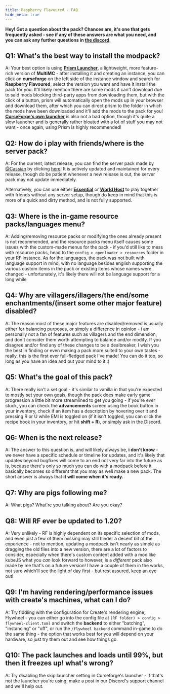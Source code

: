 ```yaml
---
title: Raspberry Flavoured - FAQ
hide_meta: true
---
```


**Hey\! Got a question about the pack? Chances are, it's one that gets frequently asked \- see if any of these answers are what you need, and you can ask any further questions in [the discord](https://discord.gg/jxNe26WNYh).**

## **Q1: What's the best way to install the modpack?**

  A: Your best option is using [**Prism Launcher**](https://prismlauncher.org/download/?from=link), a lightweight, more feature-rich version of **MultiMC** \- after installing it and creating an instance, you can click on **curseforge** on the left side of the instance window and search for **Raspberry Flavoured**, select the version you want and have it install the pack for you. It'll likely mention there are some mods it can't download due to said mods blocking third-party apps from downloading them, but with the click of a button, prism will automatically open the mods up in your browser and download them, after which you can direct prism to the folder in which the mods have been downloaded and it'll add the mods to the pack for you\! [**CurseForge's own launcher**](https://www.curseforge.com/download/app) is also not a bad option, though it's quite a slow launcher and is generally rather bloated with a lot of stuff you may not want \- once again, using Prism is highly recommended\!

## **Q2: How do i play with friends/where is the server pack?**
  A: For the current, latest release, you can find the server pack made by [@Cassian](https://modrinth.com/user/Cassian) by clicking [here](server)! It is actively updated and maintained for every release, though do be patient whenever a new release is out, the server pack may not update immediately.

  Alternatively, you can use either [**Essential**](https://modrinth.com/mod/essential/versions?g=1.19.2&l=forge) or [**World Host**](https://modrinth.com/mod/world-host/version/0.5.1+1.19.2-forge) to play together with friends without any server setup, though do keep in mind that this is more of a quick and dirty method, and is not fully supported.

##   **Q3: Where is the in-game resource packs/languages menu?**

  A: Adding/removing resource packs or modifying the ones already present is not recommended, and the resource packs menu itself causes some issues with the custom-made menus for the pack \- if you'd still like to mess with resource packs, head to the `config > openloader > resources` folder in your RF instance. As for the languages, the pack was not built with language support in mind, with no language besides english supporting the various custom items in the pack or existing items whose names were changed \- unfortunately, it's likely there will not be language support for a long while

## **Q4: Why are villagers/illagers/the end/some enchantments/(insert some other major feature) disabled?**

  A: The reason most of these major features are disabled/removed is usually either for balancing purposes, or simply a difference in opinion \- i am personally not a fan of features such as villagers and the end dimension, and don't consider them worth attempting to balance and/or modify. If you disagree and/or find any of these changes to be a dealbreaker, I wish you the best in finding or even making a pack more suited to your own tastes \- really, this is the first ever full-fledged pack I've made\! You can do it too, so long as you have an idea and put your mind to it :)

##   **Q5: What's the goal of this pack?**

  A: There really isn't a set goal \- it's similar to vanilla in that you're expected to mostly set your own goals, though the pack does make early game progression a little bit more streamlined to get you going \- if you're ever stuck, you can check the **advancements** screen using the book button in your inventory, check if an item has a description by hovering over it and pressing R or U while EMI is toggled on (if it isn't toggled, you can click the recipe book in your inventory, or hit **shift \+ R**), or simply ask in the Discord.

##   **Q6: When is the next release?**

  A: The answer to this question is, and will likely always be, **i don't know** \- we never have a specific schedule or timeline for updates, and it's likely that updates beyond bugfixes will come to an end not very far into the future as is, because there's only so much you can do with a modpack before it basically becomes so different that you may as well make a new pack. The short answer is always that **it will come when it's ready.**

##   **Q7: Why are pigs following me?**

  A: What pigs? What're you talking about? Are you okay?

## **Q8: Will RF ever be updated to 1.20?**
  A: Very unlikely \- RF is highly dependent on its specific selection of mods, and even just a few of them missing may still hinder a decent bit of the experience \- not to mention, updating a modpack isn't nearly as simple as dragging the old files into a new version, there are a lot of factors to consider, especially when there's custom content added with a mod like kubeJS what you *can* look forward to however, is a *different* pack also made by me that's on a future version\! I have a couple of them in the works, not sure which'll see the light of day first \- but rest assured, keep an eye out\!

##   **Q9: I'm having rendering/performance issues with create's machines, what can I do?**
  A: Try fiddling with the configuration for Create's rendering engine, Flywheel \- you can either go into the config file at `(RF folder) > config > flywheel-client.toml` and switch the **backend** to either "batching", "instancing" or "off", or run the `/flywheel backend` command in-game to do the same thing \- the option that works best for you will depend on your hardware, so just try them out and see how things go.

##  Q10: The pack launches and loads until 99%, but then it freezes up! what's wrong?
  A: Try disabling the skip launcher setting in Curseforge's launcher - if that's not the launcher you're using, make a post in our Discord's support channel and we'll help out.